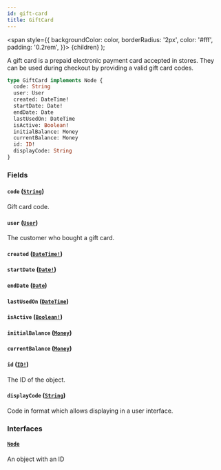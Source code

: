 ```yaml
---
id: gift-card
title: GiftCard
---
```


<span
style={{
      backgroundColor: color,
      borderRadius: '2px',
      color: '#fff',
      padding: '0.2rem',
    }}>
{children}
</span>
);

A gift card is a prepaid electronic payment card accepted in stores. They can be used during checkout by providing a valid gift card codes.

```graphql
type GiftCard implements Node {
  code: String
  user: User
  created: DateTime!
  startDate: Date!
  endDate: Date
  lastUsedOn: DateTime
  isActive: Boolean!
  initialBalance: Money
  currentBalance: Money
  id: ID!
  displayCode: String
}
```

### Fields

#### `code` ([`String`](/api-reference/scalars/string.mdx))

Gift card code.

#### `user` ([`User`](/api-reference/objects/user.mdx))

The customer who bought a gift card.

#### `created` ([`DateTime!`](/api-reference/scalars/date-time.mdx))

#### `startDate` ([`Date!`](/api-reference/scalars/date.mdx))

#### `endDate` ([`Date`](/api-reference/scalars/date.mdx))

#### `lastUsedOn` ([`DateTime`](/api-reference/scalars/date-time.mdx))

#### `isActive` ([`Boolean!`](/api-reference/scalars/boolean.mdx))

#### `initialBalance` ([`Money`](/api-reference/objects/money.mdx))

#### `currentBalance` ([`Money`](/api-reference/objects/money.mdx))

#### `id` ([`ID!`](/api-reference/scalars/id.mdx))

The ID of the object.

#### `displayCode` ([`String`](/api-reference/scalars/string.mdx))

Code in format which allows displaying in a user interface.

### Interfaces

#### [`Node`](/api-reference/interfaces/node.mdx)

An object with an ID
